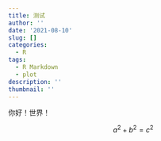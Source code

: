 ```yaml
---
title: 测试
author: ''
date: '2021-08-10'
slug: []
categories:
  - R
tags:
  - R Markdown
  - plot
description: ''
thumbnail: ''
---
```


你好！世界！

$$
a^2+b^2=c^2
$$

